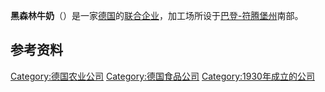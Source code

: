 {{Infobox company
| logo             = 
| pixels           = 30
| caption          = 
| type             = [[有限責任公司_(德國)|有限责任公司]]
| genre            = 
| fate             = 
| predecessor      = 
| successor        = 1930年3月6日
| founder          = 
| defunct          = 
| location_city    = [[弗赖堡|弗赖堡]]
| location_country = {{GER}}
| location         = 
| locations        = 
| area_served      = 
| key_people       = 
| industry         = {{link-de|乳业|Molkerei}}
| products         = 
| services         = 
| revenue          = 
| operating_income = 
| net_income       = 
| aum              = 
| assets           = 
| equity           = 
| owner            = 
| num_employees    = 300人（2010年）<ref>breisgaumilch.de: ''[http://www.breisgaumilch.de/unternehmen Unternehmen]'', Zugriff am 16. Februar 2010</ref>
| parent           = 
| divisions        = 
| subsid           = 
| homepage         = www.schwarzwaldmilch.de
| footnotes        = 
| intl             = 
}}
'''黑森林牛奶'''（{{lang-de|'''Schwarzwaldmilch'''}}）是一家[[德国|德国]]的{{link-de|乳业|Molkerei}}[[联合企业|联合企业]]，加工场所设于[[巴登-符腾堡州|巴登-符腾堡州]]南部。

==参考资料==
{{reflist}}

{{Food-company-stub}}
{{Germany-company-stub}}
[[Category:德国农业公司|Category:德国农业公司]]
[[Category:德国食品公司|Category:德国食品公司]]
[[Category:1930年成立的公司|Category:1930年成立的公司]]